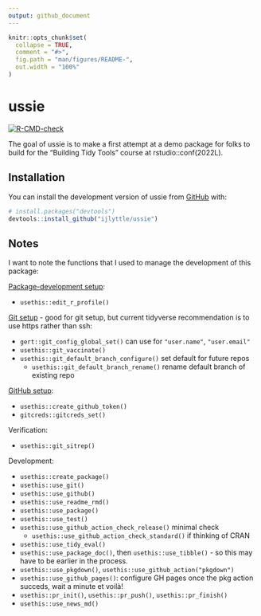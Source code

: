 ```yaml
---
output: github_document
---
```


<!-- README.md is generated from README.Rmd. Please edit that file -->

```r
knitr::opts_chunk$set(
  collapse = TRUE,
  comment = "#>",
  fig.path = "man/figures/README-",
  out.width = "100%"
)
```

# ussie

<!-- badges: start -->
[![R-CMD-check](https://github.com/ijlyttle/ussie/workflows/R-CMD-check/badge.svg)](https://github.com/ijlyttle/ussie/actions)
<!-- badges: end -->

The goal of ussie is to make a first attempt at a demo package for folks to build for the "Building Tidy Tools" course at rstudio::conf(2022L).


## Installation

You can install the development version of ussie from [GitHub](https://github.com/) with:

``` r
# install.packages("devtools")
devtools::install_github("ijlyttle/ussie")
```

## Notes

I want to note the functions that I used to manage the development of this package:

[Package-development setup](https://r-pkgs.org/setup.html#personal-startup-configuration):

- `usethis::edit_r_profile()`

[Git setup](https://r-pkgs.org/git.html#git-setup) - good for git setup, but current tidyverse recommendation is to use https rather than ssh:

- `gert::git_config_global_set()` can use for `"user.name"`, `"user.email"`
- `usethis::git_vaccinate()`
- `usethis::git_default_branch_configure()` set default for future repos
  - `usethis::git_default_branch_rename()` rename default branch of existing repo
  
[GitHub setup](https://usethis.r-lib.org/articles/git-credentials.html):

- `usethis::create_github_token()`
- `gitcreds::gitcreds_set()`

Verification:

- `usethis::git_sitrep()`

Development:

- `usethis::create_package()`
- `usethis::use_git()`
- `usethis::use_github()`
- `usethis::use_readme_rmd()`
- `usethis::use_package()`
- `usethis::use_test()`
- `usethis::use_github_action_check_release()` minimal check 
  - `usethis::use_github_action_check_standard()` if thinking of CRAN
- `usethis::use_tidy_eval()`
- `usethis::use_package_doc()`, then `usethis::use_tibble()` - so this may have to be earlier in the process.
- `usethis::use_pkgdown()`, `usethis::use_github_action("pkgdown")`
- `usethis::use_github_pages()`: configure GH pages once the pkg action succeds, wait a minute et voilà!
- `usethis::pr_init()`, `usethis::pr_push()`, `usethis::pr_finish()`
- `usethis::use_news_md()`
